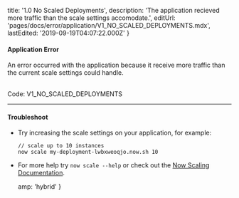 
  title: '1.0 No Scaled Deployments',
  description:
    'The application recieved more traffic than the scale settings accomodate.',
  editUrl: 'pages/docs/error/application/V1_NO_SCALED_DEPLOYMENTS.mdx',
  lastEdited: '2019-09-19T04:07:22.000Z'
}

#### Application Error

An error occurred with the application because it receive more traffic than the current scale settings could handle.

<br />

<Note label={false}>
  Code: <InlineCode>V1_NO_SCALED_DEPLOYMENTS</InlineCode>
</Note>

---

#### Troubleshoot

- Try increasing the scale settings on your application, for example:
  ```
  // scale up to 10 instances
  now scale my-deployment-lwbxweoqjo.now.sh 10
  ```
- For more help try `now scale --help` or check out the [Now Scaling Documentation](/docs/v1/getting-started/scaling).


  amp: 'hybrid'
}
